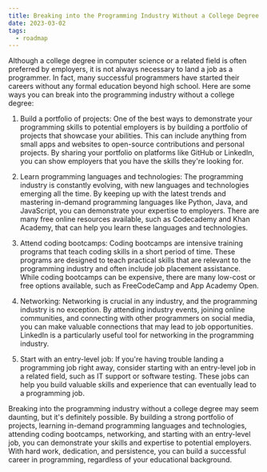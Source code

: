 ```yaml
---
title: Breaking into the Programming Industry Without a College Degree
date: 2023-03-02
tags:
  - roadmap
---
```


Although a college degree in computer science or a related field is often preferred by employers, it is not always necessary to land a job as a programmer. In fact, many successful programmers have started their careers without any formal education beyond high school. Here are some ways you can break into the programming industry without a college degree:

1. Build a portfolio of projects: One of the best ways to demonstrate your programming skills to potential employers is by building a portfolio of projects that showcase your abilities. This can include anything from small apps and websites to open-source contributions and personal projects. By sharing your portfolio on platforms like GitHub or LinkedIn, you can show employers that you have the skills they're looking for.

2. Learn programming languages and technologies: The programming industry is constantly evolving, with new languages and technologies emerging all the time. By keeping up with the latest trends and mastering in-demand programming languages like Python, Java, and JavaScript, you can demonstrate your expertise to employers. There are many free online resources available, such as Codecademy and Khan Academy, that can help you learn these languages and technologies.

3. Attend coding bootcamps: Coding bootcamps are intensive training programs that teach coding skills in a short period of time. These programs are designed to teach practical skills that are relevant to the programming industry and often include job placement assistance. While coding bootcamps can be expensive, there are many low-cost or free options available, such as FreeCodeCamp and App Academy Open.

4. Networking: Networking is crucial in any industry, and the programming industry is no exception. By attending industry events, joining online communities, and connecting with other programmers on social media, you can make valuable connections that may lead to job opportunities. LinkedIn is a particularly useful tool for networking in the programming industry.

5. Start with an entry-level job: If you're having trouble landing a programming job right away, consider starting with an entry-level job in a related field, such as IT support or software testing. These jobs can help you build valuable skills and experience that can eventually lead to a programming job.

Breaking into the programming industry without a college degree may seem daunting, but it's definitely possible. By building a strong portfolio of projects, learning in-demand programming languages and technologies, attending coding bootcamps, networking, and starting with an entry-level job, you can demonstrate your skills and expertise to potential employers. With hard work, dedication, and persistence, you can build a successful career in programming, regardless of your educational background.